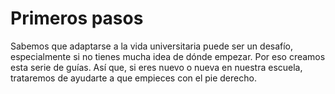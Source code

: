 
# Primeros pasos

Sabemos que adaptarse a la vida universitaria puede ser un desafío, especialmente
si no tienes mucha idea de dónde empezar. Por eso creamos esta serie de guías.
Así que, si eres nuevo o nueva en nuestra escuela, trataremos de ayudarte a que
empieces con el pie derecho.

<div className="my-4 grid grid-flow-row-dense grid-rows-1 gap-4 lg:grid-cols-2">
    <GuideInfoCard
        title="Cómo configurar el correo de la UVigo en tus dispositivos"
        description="Cómo agregar el correo de la UVigo en tu ordenador y móvil."
        href="/guias/primeros-pasos/como-configurar-el-correo-de-la-uvigo-en-tus-dispositivos"
    />
    <GuideInfoCard
        title="Activar el WiFi de la UVigo en tus dispositivos"
        description="Cómo estar siempre conectado en cualquier campus de la universidad."
        href="/guias/primeros-pasos/activar-el-wifi-de-uvigo-en-tus-dispositivos"
    />
</div>
